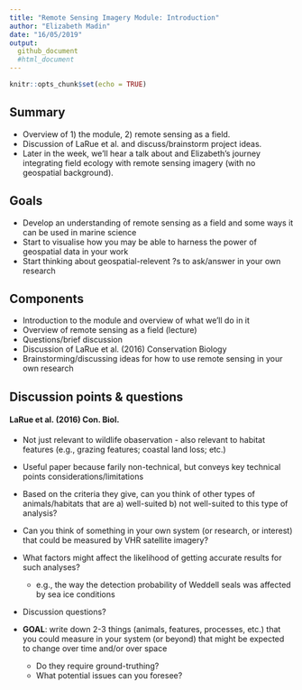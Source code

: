 ```yaml
---
title: "Remote Sensing Imagery Module: Introduction"
author: "Elizabeth Madin"
date: "16/05/2019"
output: 
  github_document
  #html_document
---
```


```r
knitr::opts_chunk$set(echo = TRUE)
```

## Summary

* Overview of 1) the module, 2) remote sensing as a field.
* Discussion of LaRue et al. and discuss/brainstorm project ideas. 
* Later in the week, we'll hear a talk about and Elizabeth's journey integrating field ecology with remote sensing imagery (with no geospatial background).

## Goals

* Develop an understanding of remote sensing as a field and some ways it can be used in marine science
* Start to visualise how you may be able to harness the power of geospatial data in your work
* Start thinking about geospatial-relevent ?s to ask/answer in your own research

## Components

* Introduction to the module and overview of what we'll do in it
* Overview of remote sensing as a field (lecture)
* Questions/brief discussion
* Discussion of LaRue et al. (2016) Conservation Biology
* Brainstorming/discussing ideas for how to use remote sensing in your own research

## Discussion points & questions

#### LaRue et al. (2016) Con. Biol.

* Not just relevant to wildlife obaservation - also relevant to habitat features (e.g., grazing features; coastal land loss; etc.)
* Useful paper because farily non-technical, but conveys key technical points considerations/limitations

* Based on the criteria they give, can you think of other types of animals/habitats that are a) well-suited b) not well-suited to this type of analysis?
* Can you think of something in your own system (or research, or interest) that could be measured by VHR satellite imagery?
* What factors might affect the likelihood of getting accurate results for such analyses?
    + e.g., the way the detection probability of Weddell seals was affected by sea ice conditions
    
* Discussion questions?

* **GOAL**: write down 2-3 things (animals, features, processes, etc.) that you could measure in your system (or beyond) that might be expected to change over time and/or over space
    + Do they require ground-truthing?
    + What potential issues can you foresee?


